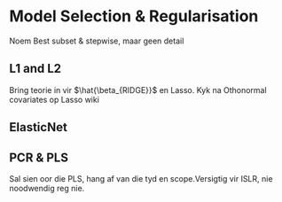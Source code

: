 # Model Selection & Regularisation

Noem Best subset & stepwise, maar geen detail

## L1 and L2

Bring teorie in vir $\hat{\beta_{RIDGE}}$ en Lasso. Kyk na Othonormal covariates op Lasso wiki

## ElasticNet

## PCR & PLS

Sal sien oor die PLS, hang af van die tyd en scope.Versigtig vir ISLR, nie noodwendig reg nie. 
